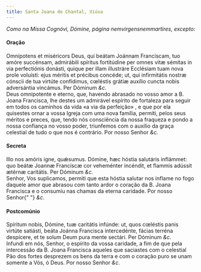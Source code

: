 ```yaml
---
title: Santa Joana de Chantal, Viúva
---
```


<em>Como na Missa Cognóvi, Dómine, página nemvirgensnemmartires, excepto:</em>

<h4 class="text-center">Oração</h4>
<div class="container-fluid">
  <div class="row">
    <div class="col-6 dropcaps text-justify">
      Omnípotens et miséricors Deus, qui beátam Joánnam Francíscam, tuo amóre
      succénsam, admirábili spíritus fortitúdine per omnes vitæ sémitas in via
      perfectiónis donásti, quique per illam illustráre Ecclésiam tuam nova
      prole voluísti: ejus méritis et précibus concéde; ut, qui infirmitátis
      nostræ cónscii de tua virtúte confídimus, cœléstis grátiæ auxílio cuncta
      nobis adversántia vincámus. Per Dóminum <em>&c.</em>
    </div>
    <div class="col-6 dropcaps text-justify">
      Deus omnipotente e eterno, que, havendo abrasado no vosso amor a B. Joana
      Francisca, lhe destes um admirável espírito de fortaleza para seguir em
      todos os caminhos da vida «a via da perfeição» , e que por ela quisestes
      ornar a vossa Igreja com uma nova família, permiti, pelos seus méritos e
      preces, que, tendo nós consciência da nossa fraqueza e pondo a nossa
      confiança no vosso poder, triunfemos com o auxílio da graça celestial de
      tudo o que nos é contrário. Por nosso Senhor <em>&c.</em>
    </div>
  </div>
</div>

<h4 class="text-center">Secreta</h4>
<div class="container-fluid">
  <div class="row">
    <div class="col-6 dropcaps text-justify">
      Illo nos amóris igne, quǽsumus. Dómine, hæc hóstia salutáris inflámmet:
      quo beátæ Joannæ Francíscæ cor veheménter incéndit, et flammis adússit
      ætérnæ caritátis. Per Dóminum <em>&c.</em>
    </div>
    <div class="col-6 dropcaps text-justify">
      Senhor, Vos suplicamos, permiti que esta hóstia salutar nos inflame no
      fogo daquele amor que abrasou com tanto ardor o coração da B. Joana
      Francisca e o consumiu nas chamas da eterna caridade. Por nosso Senhor{" "}
      <em>&c.</em>
    </div>
  </div>
</div>

<h4 class="text-center">Postcomúnio</h4>
<div class="container-fluid">
  <div class="row">
    <div class="col-6 dropcaps text-justify">
      Spíritum nobis, Dómine, tuæ caritátis infúnde: ut, quos cœléstis panis
      virtúte satiásti, beáta Joánna Francisca intercedénte, fácias terréna
      despícere, et te solum Deum pura mente sectári. Per Dóminum <em>&c.</em>
    </div>
    <div class="col-6 dropcaps text-justify">
      Infundi em nós, Senhor, o espírito da vossa caridade, a fim de que pela
      intercessão da B. Joana Francisca aqueles que saciastes com o celestial
      Pão dos fortes desprezem os bens da terra e com o coração puro se unam
      somente a Vós, ó Deus. Por nosso Senhor <em>&c.</em>
    </div>
  </div>
</div>
